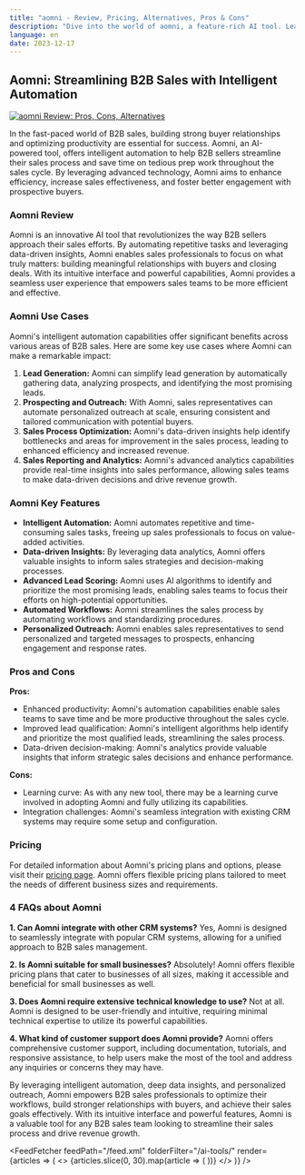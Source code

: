 ```yaml
---
title: "aomni - Review, Pricing, Alternatives, Pros & Cons"
description: "Dive into the world of aomni, a feature-rich AI tool. Learn about its features, pricing, and how it's making an impact. Don't miss out!"
language: en
date: 2023-12-17
---
```

        
## Aomni: Streamlining B2B Sales with Intelligent Automation


<BlogHeader />


[![aomni Review: Pros, Cons, Alternatives](/ai-tools/aomni.png)](https://www.aomni.com/)



In the fast-paced world of B2B sales, building strong buyer relationships and optimizing productivity are essential for success. Aomni, an AI-powered tool, offers intelligent automation to help B2B sellers streamline their sales process and save time on tedious prep work throughout the sales cycle. By leveraging advanced technology, Aomni aims to enhance efficiency, increase sales effectiveness, and foster better engagement with prospective buyers.

### Aomni Review

Aomni is an innovative AI tool that revolutionizes the way B2B sellers approach their sales efforts. By automating repetitive tasks and leveraging data-driven insights, Aomni enables sales professionals to focus on what truly matters: building meaningful relationships with buyers and closing deals. With its intuitive interface and powerful capabilities, Aomni provides a seamless user experience that empowers sales teams to be more efficient and effective.

### Aomni Use Cases

Aomni's intelligent automation capabilities offer significant benefits across various areas of B2B sales. Here are some key use cases where Aomni can make a remarkable impact:

1. **Lead Generation:** Aomni can simplify lead generation by automatically gathering data, analyzing prospects, and identifying the most promising leads.
2. **Prospecting and Outreach:** With Aomni, sales representatives can automate personalized outreach at scale, ensuring consistent and tailored communication with potential buyers.
3. **Sales Process Optimization:** Aomni's data-driven insights help identify bottlenecks and areas for improvement in the sales process, leading to enhanced efficiency and increased revenue.
4. **Sales Reporting and Analytics:** Aomni's advanced analytics capabilities provide real-time insights into sales performance, allowing sales teams to make data-driven decisions and drive revenue growth.

### Aomni Key Features

- **Intelligent Automation:** Aomni automates repetitive and time-consuming sales tasks, freeing up sales professionals to focus on value-added activities.
- **Data-driven Insights:** By leveraging data analytics, Aomni offers valuable insights to inform sales strategies and decision-making processes.
- **Advanced Lead Scoring:** Aomni uses AI algorithms to identify and prioritize the most promising leads, enabling sales teams to focus their efforts on high-potential opportunities.
- **Automated Workflows:** Aomni streamlines the sales process by automating workflows and standardizing procedures.
- **Personalized Outreach:** Aomni enables sales representatives to send personalized and targeted messages to prospects, enhancing engagement and response rates.

### Pros and Cons

**Pros:**
- Enhanced productivity: Aomni's automation capabilities enable sales teams to save time and be more productive throughout the sales cycle.
- Improved lead qualification: Aomni's intelligent algorithms help identify and prioritize the most qualified leads, streamlining the sales process.
- Data-driven decision-making: Aomni's analytics provide valuable insights that inform strategic sales decisions and enhance performance.

**Cons:**
- Learning curve: As with any new tool, there may be a learning curve involved in adopting Aomni and fully utilizing its capabilities.
- Integration challenges: Aomni's seamless integration with existing CRM systems may require some setup and configuration.

### Pricing

For detailed information about Aomni's pricing plans and options, please visit their [pricing page](https://www.aomni.com/pricing). Aomni offers flexible pricing plans tailored to meet the needs of different business sizes and requirements.

### 4 FAQs about Aomni

**1. Can Aomni integrate with other CRM systems?**
Yes, Aomni is designed to seamlessly integrate with popular CRM systems, allowing for a unified approach to B2B sales management.

**2. Is Aomni suitable for small businesses?**
Absolutely! Aomni offers flexible pricing plans that cater to businesses of all sizes, making it accessible and beneficial for small businesses as well.

**3. Does Aomni require extensive technical knowledge to use?**
Not at all. Aomni is designed to be user-friendly and intuitive, requiring minimal technical expertise to utilize its powerful capabilities.

**4. What kind of customer support does Aomni provide?**
Aomni offers comprehensive customer support, including documentation, tutorials, and responsive assistance, to help users make the most of the tool and address any inquiries or concerns they may have.

By leveraging intelligent automation, deep data insights, and personalized outreach, Aomni empowers B2B sales professionals to optimize their workflows, build stronger relationships with buyers, and achieve their sales goals effectively. With its intuitive interface and powerful features, Aomni is a valuable tool for any B2B sales team looking to streamline their sales process and drive revenue growth.


<AdComponent />


<FeedFetcher feedPath="/feed.xml" folderFilter="/ai-tools/" render={articles => (
    <>
        <Cards>
            {articles.slice(0, 30).map(article => (
                <Card key={article.link} title={article.title} href={article.link} />
            ))}
        </Cards>
    </>
)} />

